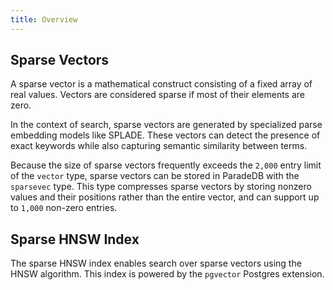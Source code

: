 ```yaml
---
title: Overview
---
```


## Sparse Vectors

A sparse vector is a mathematical construct consisting of a fixed array of real values. Vectors are considered sparse if most of
their elements are zero.

In the context of search, sparse vectors are generated by specialized parse embedding models like SPLADE. These vectors can detect the presence of exact keywords while also capturing
semantic similarity between terms.

Because the size of sparse vectors frequently exceeds the `2,000` entry limit of the `vector` type, sparse vectors can be stored in ParadeDB with the `sparsevec` type. This type compresses sparse vectors by storing nonzero values and their positions rather
than the entire vector, and can support up to `1,000` non-zero entries.

## Sparse HNSW Index

The sparse HNSW index enables search over sparse vectors using the HNSW algorithm. This index is powered by the `pgvector`
Postgres extension.
